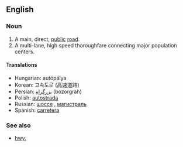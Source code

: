 ==English==

===Noun===
{{en-noun-reg}}

# A main, direct, [[public]] [[road]].
# A multi-lane, high speed thoroughfare connecting major population centers.

====Translations====
*Hungarian: autópálya
*Korean: 고속도로 (高速道路)
*Persian: [[بزرگراه]] (bozorgrah)
*Polish: [[autostrada]]
*Russian: [[шоссе]] {{n}}, [[магистраль]] {{f}}
*Spanish: [[carretera]] {{f}}

===See also===
*[[hwy.]]